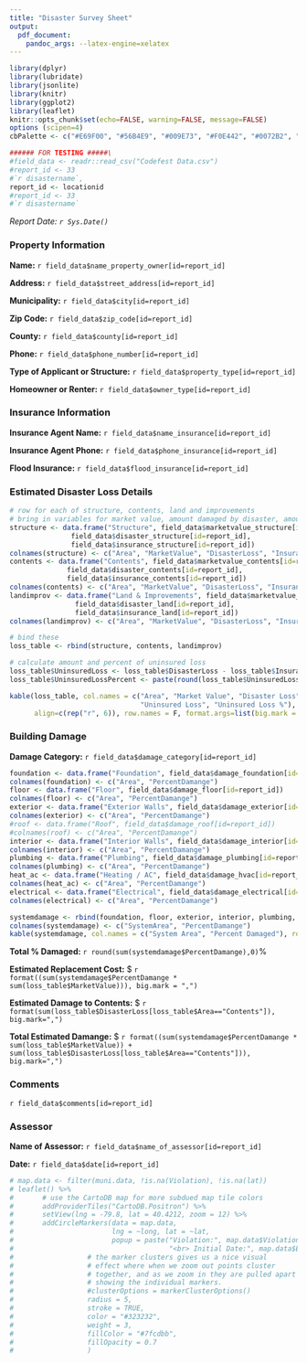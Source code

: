```yaml
---
title: "Disaster Survey Sheet"
output:
  pdf_document:
    pandoc_args: --latex-engine=xelatex
---
```



```r
library(dplyr)
library(lubridate)
library(jsonlite)
library(knitr)
library(ggplot2)
library(leaflet)
knitr::opts_chunk$set(echo=FALSE, warning=FALSE, message=FALSE)
options (scipen=4)
cbPalette <- c("#E69F00", "#56B4E9", "#009E73", "#F0E442", "#0072B2", "#D55E00", "#CC79A7", "#999999", "#000000", "#8856a7")

###### FOR TESTING #####\
#field_data <- readr::read_csv("Codefest Data.csv")
#report_id <- 33
#`r disastername`,
report_id <- locationid
#report_id <- 33
#`r disastername`
```

*Report Date: `r Sys.Date()`*

### Property Information

**Name:** `r field_data$name_property_owner[id=report_id]`

**Address:** `r field_data$street_address[id=report_id]`

**Municipality:** `r field_data$city[id=report_id]`

**Zip Code:** `r field_data$zip_code[id=report_id]`

**County:** `r field_data$county[id=report_id]`

**Phone:** `r field_data$phone_number[id=report_id]`

**Type of Applicant or Structure:** `r field_data$property_type[id=report_id]`

**Homeowner or Renter:** `r field_data$owner_type[id=report_id]`

### Insurance Information

**Insurance Agent Name:** `r field_data$name_insurance[id=report_id]`

**Insurance Agent Phone:** `r field_data$phone_insurance[id=report_id]`

**Flood Insurance:** `r field_data$flood_insurance[id=report_id]`

### Estimated Disaster Loss Details

```r
# row for each of structure, contents, land and improvements
# bring in variables for market value, amount damaged by disaster, amount covered by insurance
structure <- data.frame("Structure", field_data$marketvalue_structure[id=report_id],
               field_data$disaster_structure[id=report_id], 
               field_data$insurance_structure[id=report_id])
colnames(structure) <- c("Area", "MarketValue", "DisasterLoss", "InsuranceCovered")
contents <- data.frame("Contents", field_data$marketvalue_contents[id=report_id], 
              field_data$disaster_contents[id=report_id], 
              field_data$insurance_contents[id=report_id])
colnames(contents) <- c("Area", "MarketValue", "DisasterLoss", "InsuranceCovered")
landimprov <- data.frame("Land & Improvements", field_data$marketvalue_land[id=report_id], 
                field_data$disaster_land[id=report_id], 
                field_data$insurance_land[id=report_id])
colnames(landimprov) <- c("Area", "MarketValue", "DisasterLoss", "InsuranceCovered")

# bind these
loss_table <- rbind(structure, contents, landimprov)

# calculate amount and percent of uninsured loss
loss_table$UninsuredLoss <- loss_table$DisasterLoss - loss_table$InsuranceCovered
loss_table$UninsuredLossPercent <- paste(round(loss_table$UninsuredLoss / loss_table$MarketValue*100, 2), "%")

kable(loss_table, col.names = c("Area", "Market Value", "Disaster Loss", "Covered by Insurance",
                                "Uninsured Loss", "Uninsured Loss %"),
      align=c(rep("r", 6)), row.names = F, format.args=list(big.mark = ','))

```


### Building Damage

**Damage Category:** `r field_data$damage_category[id=report_id]`

```r
foundation <- data.frame("Foundation", field_data$damage_foundation[id=report_id])
colnames(foundation) <- c("Area", "PercentDamange")
floor <- data.frame("Floor", field_data$damage_floor[id=report_id])
colnames(floor) <- c("Area", "PercentDamange")
exterior <- data.frame("Exterior Walls", field_data$damage_exterior[id=report_id])
colnames(exterior) <- c("Area", "PercentDamange")
#roof <- data.frame("Roof", field_data$damage_roof[id=report_id])
#colnames(roof) <- c("Area", "PercentDamange")
interior <- data.frame("Interior Walls", field_data$damage_interior[id=report_id])
colnames(interior) <- c("Area", "PercentDamange")
plumbing <- data.frame("Plumbing", field_data$damage_plumbing[id=report_id])
colnames(plumbing) <- c("Area", "PercentDamange")
heat_ac <- data.frame("Heating / AC", field_data$damage_hvac[id=report_id])
colnames(heat_ac) <- c("Area", "PercentDamange")
electrical <- data.frame("Electrical", field_data$damage_electrical[id=report_id])
colnames(electrical) <- c("Area", "PercentDamange")

systemdamage <- rbind(foundation, floor, exterior, interior, plumbing, heat_ac, electrical)
colnames(systemdamage) <- c("SystemArea", "PercentDamange")
kable(systemdamage, col.names = c("System Area", "Percent Damaged"), row.names=F)

```


**Total % Damaged:** `r round(sum(systemdamage$PercentDamange),0)`%

**Estimated Replacement Cost:** $ `r format((sum(systemdamage$PercentDamange * sum(loss_table$MarketValue))), big.mark = ",")`

**Estimated Damage to Contents:** $ `r format(sum(loss_table$DisasterLoss[loss_table$Area=="Contents"]), big.mark=",")`

**Total Estimated Damange:** $ `r format((sum(systemdamage$PercentDamange * sum(loss_table$MarketValue)) + sum(loss_table$DisasterLoss[loss_table$Area=="Contents"])), big.mark=",")`

### Comments

`r field_data$comments[id=report_id]`

### Assessor

**Name of Assessor:** `r field_data$name_of_assessor[id=report_id]`

**Date:** `r field_data$date[id=report_id]`


```r
# map.data <- filter(muni.data, !is.na(Violation), !is.na(lat))
# leaflet() %>%
#       # use the CartoDB map for more subdued map tile colors
#       addProviderTiles("CartoDB.Positron") %>%
#       setView(lng = -79.8, lat = 40.4212, zoom = 12) %>%
#       addCircleMarkers(data = map.data,
#                        lng = ~long, lat = ~lat, 
#                        popup = paste("Violation:", map.data$Violation,
#                                      "<br> Initial Date:", map.data$EventDate),
#                  # the marker clusters gives us a nice visual 
#                  # effect where when we zoom out points cluster
#                  # together, and as we zoom in they are pulled apart
#                  # showing the individual markers.
#                  #clusterOptions = markerClusterOptions()
#                  radius = 5,
#                  stroke = TRUE,
#                  color = "#323232",
#                  weight = 3,
#                  fillColor = "#7fcdbb",
#                  fillOpacity = 0.7
#                  ) 
```

